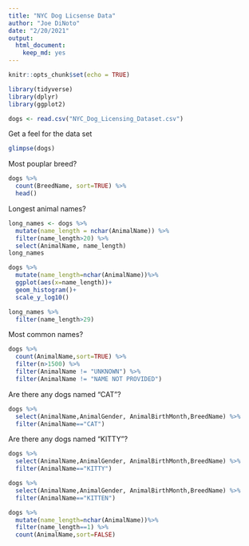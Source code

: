 ```yaml
---
title: "NYC Dog Licsense Data"
author: "Joe DiNoto"
date: "2/20/2021"
output: 
  html_document: 
    keep_md: yes
---
```


```r
knitr::opts_chunk$set(echo = TRUE)
```

```r
library(tidyverse)
library(dplyr)
library(ggplot2)
```

```r
dogs <- read.csv("NYC_Dog_Licensing_Dataset.csv")
```

Get a feel for the data set
```r
glimpse(dogs)
```

Most pouplar breed?

```r
dogs %>%
  count(BreedName, sort=TRUE) %>%
  head()
```

Longest animal names?
```r
long_names <- dogs %>%
  mutate(name_length = nchar(AnimalName)) %>%
  filter(name_length>20) %>%
  select(AnimalName, name_length)
long_names
```

```r
dogs %>%
  mutate(name_length=nchar(AnimalName))%>%
  ggplot(aes(x=name_length))+
  geom_histogram()+
  scale_y_log10()
```

```r
long_names %>%
  filter(name_length>29)
```

Most common names?

```r
dogs %>%
  count(AnimalName,sort=TRUE) %>%
  filter(n>1500) %>%
  filter(AnimalName != "UNKNOWN") %>%
  filter(AnimalName != "NAME NOT PROVIDED")
```

Are there any dogs named "CAT"?
```r
dogs %>%
  select(AnimalName,AnimalGender, AnimalBirthMonth,BreedName) %>%
  filter(AnimalName=="CAT")
```
Are there any dogs named "KITTY"?
```r
dogs %>%
  select(AnimalName,AnimalGender, AnimalBirthMonth,BreedName) %>%
  filter(AnimalName=="KITTY")
```
```r
dogs %>%
  select(AnimalName,AnimalGender, AnimalBirthMonth,BreedName) %>%
  filter(AnimalName=="KITTEN")
```

```r
dogs %>%
  mutate(name_length=nchar(AnimalName))%>%
  filter(name_length==1) %>%
  count(AnimalName,sort=FALSE)
```


